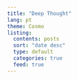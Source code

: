 ```yaml
---
title: "Deep Thought"
lang: pt
theme: Cosmo
listing:
  contents: posts
  sort: "date desc"
  type: default
  categories: true
  feed: true
---
```

 